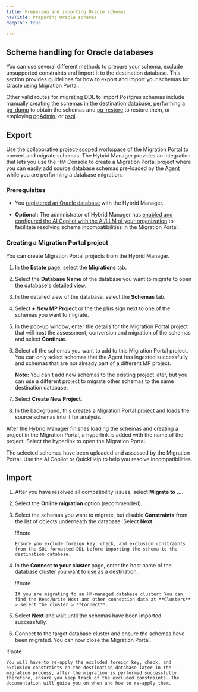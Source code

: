 ```yaml
---
title: Preparing and importing Oracle schemas
navTitle: Preparing Oracle schemas
deepToC: true

---
```


## Schema handling for Oracle databases 

You can use several different methods to prepare your schema, exclude unsupported constraints and import it to the destination database. This section provides guidelines for how to export and import your schemas for Oracle using Migration Portal.

Other valid routes for migrating DDL to import Postgres schemas include manually creating the schemas in the destination database, performing a [pg_dump](https://www.postgresql.org/docs/current/app-pgdump.html) to obtain the schemas and [pg_restore](https://www.postgresql.org/docs/current/app-pgrestore.html) to restore them, or employing [pgAdmin](https://www.pgadmin.org/docs/pgadmin4/latest/index.html), or [psql](https://www.postgresql.org/docs/7.0/app-psql.htm).

## Export 

Use the collaborative [project-scoped workspace](/edb-postgres-ai/hybrid-manager/using_hybrid_manager/migration/migration_portal/access_mp/#project-scoped-workspace-vs-users-workspace) of the Migration Portal to convert and migrate schemas. The Hybrid Manager provides an integration that lets you use the HM Console to create a Migration Portal project where you can easily add source database schemas pre-loaded by the [Agent](/edb-postgres-ai/hybrid-manager/using_hybrid_manager/migration/migration_guides/agent_for_oracle_readiness/) while you are performing a database migration.

### Prerequisites

-   You [registered an Oracle database](/edb-postgres-ai/hybrid-manager/using_hybrid_manager/migration/migration_guides/agent_for_oracle_readiness/) with the Hybrid Manager.

-   **Optional:** The administrator of Hybrid Manager has [enabled and configured the AI Copilot with the AI/LLM of your organization](/edb-postgres-ai/hybrid-manager/using_hybrid_manager/enabling_migration_copilot/) to facilitate resolving schema incompatibilities in the Migration Portal.

### Creating a Migration Portal project

You can create Migration Portal projects from the Hybrid Manager. 

1.  In the **Estate** page, select the **Migrations** tab.

2.  Select the **Database Name** of the database you want to migrate to open the database's detailed view.

3.  In the detailed view of the database, select the **Schemas** tab. 

4.  Select **+ New MP Project** or the the plus sign next to one of the schemas you want to migrate.

5.  In the pop-up window, enter the details for the Migration Portal project that will host the assessment, conversion and migration of the schemas and select **Continue**.

6.  Select all the schemas you want to add to this Migration Portal project. You can only select schemas that the Agent has ingested successfully and schemas that are not already part of a different MP project.

    **Note:** You can't add new schemas to the existing project later, but you can use a different project to migrate other schemas to the same destination database.

7.  Select **Create New Project**.

8.  In the background, this creates a Migration Portal project and loads the source schemas into it for analysis.

After the Hybrid Manager finishes loading the schemas and creating a project in the Migration Portal, a hyperlink is added with the name of the project. Select the hyperlink to open the Migration Portal.

The selected schemas have been uploaded and assessed by the Migration Portal. Use the AI Copilot or QuickHelp to help you resolve incompatibilities. 

## Import

1.  After you have resolved all compatibility issues, select **Migrate to …**.

2.  Select the **Online migration** option (recommended).

3.  Select the schemas you want to migrate, but disable **Constraints** from the list of objects underneath the database. Select **Next**.

    !!!note

        Ensure you exclude foreign key, check, and exclusion constraints from the SQL-formatted DDL before importing the schema to the destination database.

4.  In the **Connect to your cluster** page, enter the host name of the database cluster you want to use as a destination.

    !!!note

        If you are migrating to an HM-managed database cluster: You can find the Read/Write Host and other connection data at **Clusters** > select the cluster > **Connect**.

5.  Select **Next** and wait until the schemas have been imported successfully.

6.  Connect to the target database cluster and ensure the schemas have been migrated. You can now close the Migration Portal.

!!!note

    You will have to re-apply the excluded foreign key, check, and exclusion constraints on the destination database later in the migration process, after the migration is performed successfully. Therefore, ensure you keep track of the excluded constraints. The documentation will guide you on when and how to re-apply them.
